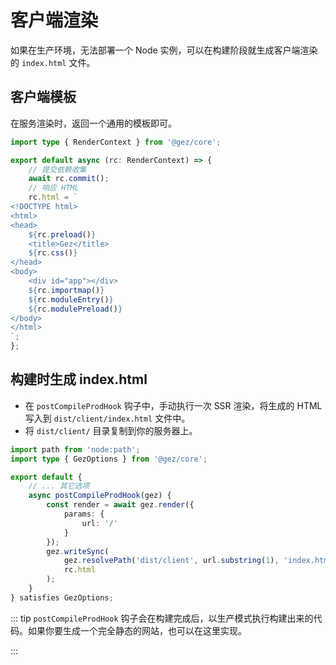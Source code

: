 # 客户端渲染
如果在生产环境，无法部署一个 Node 实例，可以在构建阶段就生成客户端渲染的 `index.html` 文件。

## 客户端模板
在服务渲染时，返回一个通用的模板即可。
```ts title="src/entry.server.ts"
import type { RenderContext } from '@gez/core';

export default async (rc: RenderContext) => {
    // 提交依赖收集
    await rc.commit();
    // 响应 HTML
    rc.html = `
<!DOCTYPE html>
<html>
<head>
    ${rc.preload()}
    <title>Gez</title>
    ${rc.css()}
</head>
<body>
    <div id="app"></div>
    ${rc.importmap()}
    ${rc.moduleEntry()}
    ${rc.modulePreload()}
</body>
</html>
`;
};
```

## 构建时生成 index.html
- 在 `postCompileProdHook` 钩子中，手动执行一次 SSR 渲染，将生成的 HTML 写入到 `dist/client/index.html` 文件中。
- 将 `dist/client/` 目录复制到你的服务器上。
```ts title="src/entry.node.ts"
import path from 'node:path';
import type { GezOptions } from '@gez/core';

export default {
    // ... 其它选项
    async postCompileProdHook(gez) {
        const render = await gez.render({
            params: {
                url: '/'
            }
        });
        gez.writeSync(
            gez.resolvePath('dist/client', url.substring(1), 'index.html'),
            rc.html
        );
    }
} satisfies GezOptions;
```
::: tip
`postCompileProdHook` 钩子会在构建完成后，以生产模式执行构建出来的代码。如果你要生成一个完全静态的网站，也可以在这里实现。

:::

